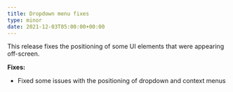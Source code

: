 ```yaml
---
title: Dropdown menu fixes
type: minor
date: 2021-12-03T05:00:00+00:00
---
```

This release fixes the positioning of some UI elements that were appearing off-screen.

**Fixes:**

* Fixed some issues with the positioning of dropdown and context menus
